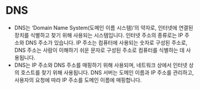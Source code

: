 
# DNS

- DNS는 ‘Domain Name System(도메인 이름 시스템)’의 약자로, 인터넷에 연결된 장치를 식별하고 찾기 위해 사용되는 시스템입니다. 인터넷 주소의 종류로는 IP 주소와 DNS 주소가 있습니다. IP 주소는 컴퓨터에 사용되는 숫자로 구성된 주소로, DNS 주소는 사람이 이해하기 쉬운 문자로 구성된 주소로 컴퓨터를 식별하는 데 사용됩니다.
- DNS는 IP 주소와 DNS 주소를 매핑하기 위해 사용되며, 네트워크 상에서 인터넷 상의 호스트를 찾기 위해 사용됩니다. DNS 서버는 도메인 이름과 IP 주소를 관리하고, 사용자의 요청에 따라 IP 주소를 도메인 이름에 매핑합니다.